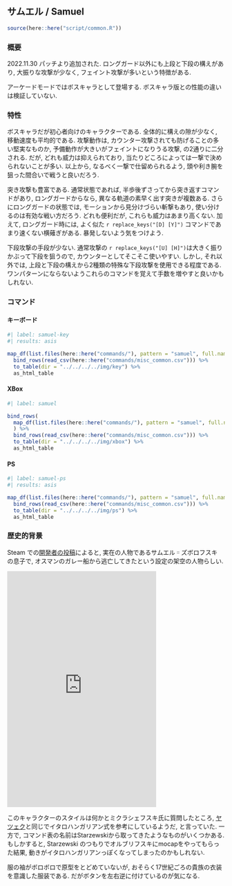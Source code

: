 ## サムエル / Samuel {#sec-Samuel}

```r
source(here::here("script/common.R"))
```

### 概要 {-}

2022.11.30 パッチより追加された. ロングガード以外にも上段と下段の構えがあり, 大振りな攻撃が少なく, フェイント攻撃が多いという特徴がある.

アーケードモードではボスキャラとして登場する. ボスキャラ版との性能の違いは検証していない.

### 特性 {-}

ボスキャラだが初心者向けのキャラクターである. 全体的に構えの隙が少なく, 移動速度も平均的である. 攻撃動作は, カウンター攻撃されても防げることの多い堅実なものか, 予備動作が大きいがフェイントになりうる攻撃, の2通りに二分される. だが, どれも威力は抑えられており, 当たりどころによっては一撃で決められないことが多い.  以上から, なるべく一撃で仕留められるよう, 頭や利き腕を狙った間合いで戦うと良いだろう.

突き攻撃も豊富である. 通常状態であれば, 半歩後ずさってから突き返すコマンドがあり, ロングガードからなら, 異なる軌道の素早く出す突きが複数ある. さらにロングガードの状態では, モーションから見分けづらい斬撃もあり, 使い分けるのは有効な戦い方だろう. どれも便利だが, これらも威力はあまり高くない. 加えて, ロングガード時には, よく似た `r replace_keys("[D] [Y]")` コマンドであまり速くない横薙ぎがある. 暴発しないよう気をつけよう.

下段攻撃の手段が少ない. 通常攻撃の `r replace_keys("[U] [H]")`は大きく振りかぶって下段を狙うので, カウンターとしてそこそこ使いやすい. しかし, それ以外では, 上段と下段の構えから2種類の特殊な下段攻撃を使用できる程度である. ワンパターンにならないようこれらのコマンドを覚えて手数を増やすと良いかもしれない.

### コマンド {-}

:::{.panel-tabset}

#### キーボード

```r
#| label: samuel-key
#| results: asis

map_df(list.files(here::here("commands/"), pattern = "samuel", full.names = T), read_csv) %>%
  bind_rows(read_csv(here::here("commands/misc_common.csv"))) %>%
  to_table(dir = "../../../../img/key") %>%
  as_html_table
```

#### XBox

```r
#| label: samuel

bind_rows(
  map_df(list.files(here::here("commands/"), pattern = "samuel", full.names = T), read_csv)
  ) %>%
  bind_rows(read_csv(here::here("commands/misc_common.csv"))) %>%
  to_table(dir = "../../../../img/xbox") %>%
  as_html_table
```

#### PS

```r
#| label: samuel-ps
#| results: asis

map_df(list.files(here::here("commands/"), pattern = "samuel", full.names = T), read_csv) %>%
  bind_rows(read_csv(here::here("commands/misc_common.csv"))) %>%
  to_table(dir = "../../../../img/ps") %>%
  as_html_table
```

:::


### 歴史的背景 {-}

Steam での[開発者の投稿](https://steamcommunity.com/app/1000360/eventcomments/3721691844080558291)によると, 実在の人物であるサムエル゠ズボロフスキ
の息子で, オスマンのガレー船から逃亡してきたという設定の架空の人物らしい.

<iframe src="https://assets.pinterest.com/ext/embed.html?id=1144125480312027573" height="545" width="345" frameborder="0" scrolling="no" ></iframe>

このキャラクターのスタイルは何かとミクラシェフスキ氏に質問したところ, [ヤツェク](Jacek.qmd#sec-Jacek)と同じでイタロハンガリアン式を参考にしているようだ, と言っていた. 一方で, コマンド表の名前はStarzewskiから取ってきたようなものがいくつかある. もしかすると, Starzewski のつもりでオルブリフスキにmocapをやってもらった結果, 動きがイタロハンガリアンっぽくなってしまったのかもしれない.

服の袖がボロボロで原型をとどめていないが, おそらく17世紀ごろの貴族の衣装を意識した服装である. だがボタンを左右逆に付けているのが気になる.
